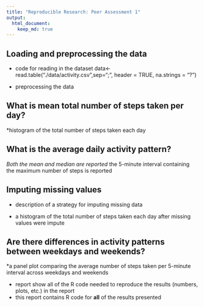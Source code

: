 ```yaml
---
title: "Reproducible Research: Peer Assessment 1"
output: 
  html_document:
    keep_md: true
---
```



## Loading and preprocessing the data

* code  for reading in the dataset
data<-read.table("./data/activity.csv",sep=";", header = TRUE, na.strings = "?")

* preprocessing the data



## What is mean total number of steps taken per day?
*histogram of the total number of steps taken each day


## What is the average daily activity pattern?
*Both the mean and median are reported
*the 5-minute interval containing the maximum number of steps is reported


## Imputing missing values
* description of a strategy for imputing missing data

* a histogram of the total number of steps taken each day after missing values were impute


## Are there differences in activity patterns between weekdays and weekends?
*a panel plot comparing the average number of steps taken per 5-minute interval across weekdays and weekends


*  report show all of the R code needed to reproduce the results (numbers, plots, etc.) in the report
* this report contains R code for **all** of the results presented

